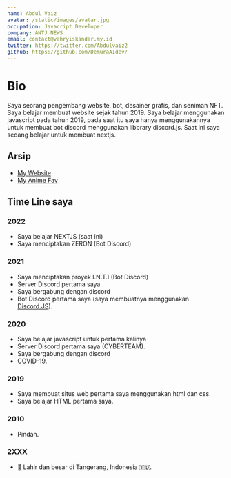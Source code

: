 ```yaml
---
name: Abdul Vaiz
avatar: /static/images/avatar.jpg
occupation: Javacript Developer
company: ANTJ NEWS
email: contact@vahryiskandar.my.id
twitter: https://twitter.com/Abdulvaiz2
github: https://github.com/DemuraAIdev/
---
```



# Bio

Saya seorang pengembang website, bot, desainer grafis, dan seniman NFT. Saya belajar membuat website sejak tahun 2019. Saya belajar menggunakan javascript pada tahun 2019, pada saat itu saya hanya menggunakannya untuk membuat bot discord menggunakan libbrary discord.js. Saat ini saya sedang belajar untuk membuat nextjs.

## Arsip

- [My Website](https://vahryiskandar.my.id)
- [My Anime Fav](/anime)

## Time Line saya

### 2022

- Saya belajar NEXTJS (saat ini)
- Saya menciptakan ZERON (Bot Discord)

### 2021

- Saya menciptakan proyek I.N.T.I (Bot Discord)
- Server Discord pertama saya
- Saya bergabung dengan discord
- Bot Discord pertama saya (saya membuatnya menggunakan [Discord.JS](https://discord.js.org/)).

### 2020

- Saya belajar javascript untuk pertama kalinya
- Server Discord pertama saya (CYBERTEAM).
- Saya bergabung dengan discord
- COVID-19.

### 2019

- Saya membuat situs web pertama saya menggunakan html dan css.
- Saya belajar HTML pertama saya.

### 2010

- Pindah.

### 2XXX

- 👶 Lahir dan besar di Tangerang, Indonesia 🇮🇩.
